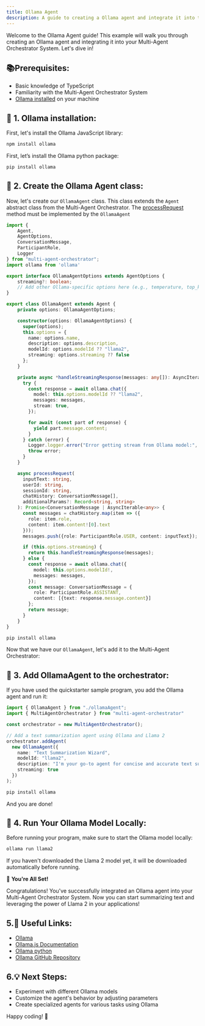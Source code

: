 ```yaml
---
title: Ollama Agent
description: A guide to creating a Ollama agent and integrate it into the Multi-Agent Orchestrator System.
---
```


Welcome to the Ollama Agent guide! This example will walk you through creating an Ollama agent and integrating it into your Multi-Agent Orchestrator System.
Let's dive in!

## 📚Prerequisites:
- Basic knowledge of TypeScript
- Familiarity with the Multi-Agent Orchestrator System
- [Ollama installed](https://ollama.com/download) on your machine


## 💾 1. Ollama installation:



<Tabs syncKey="runtime">
  <TabItem label="Typescript"  icon="seti:typescript" color="blue" >

First, let's install the Ollama JavaScript library:
```bash
npm install ollama
```

  </TabItem>
  <TabItem label="Python" icon="seti:python">

First, let’s install the Ollama python package:
```bash
pip install ollama
```

  </TabItem>
</Tabs>




## 🧬 2. Create the Ollama Agent class:
Now, let's create our `OllamaAgent` class. This class extends the `Agent` abstract class from the Multi-Agent Orchestrator.
The [processRequest](../overview#abstract-method-processrequest) method must be implemented by the `OllamaAgent`

<Tabs syncKey="runtime">
  <TabItem label="Typescript"  icon="seti:typescript" color="blue" >

```typescript
import {
    Agent,
    AgentOptions,
    ConversationMessage,
    ParticipantRole,
    Logger
} from "multi-agent-orchestrator";
import ollama from 'ollama'

export interface OllamaAgentOptions extends AgentOptions {
    streaming?: boolean;
    // Add other Ollama-specific options here (e.g., temperature, top_k, top_p)
}

export class OllamaAgent extends Agent {
    private options: OllamaAgentOptions;

    constructor(options: OllamaAgentOptions) {
      super(options);
      this.options = {
        name: options.name,
        description: options.description,
        modelId: options.modelId ?? "llama2",
        streaming: options.streaming ?? false
      };
    }

    private async *handleStreamingResponse(messages: any[]): AsyncIterable<string> {
      try {
        const response = await ollama.chat({
          model: this.options.modelId ?? "llama2",
          messages: messages,
          stream: true,
        });

        for await (const part of response) {
          yield part.message.content;
        }
      } catch (error) {
        Logger.logger.error("Error getting stream from Ollama model:", error);
        throw error;
      }
    }

    async processRequest(
      inputText: string,
      userId: string,
      sessionId: string,
      chatHistory: ConversationMessage[],
      additionalParams?: Record<string, string>
    ): Promise<ConversationMessage | AsyncIterable<any>> {
      const messages = chatHistory.map(item => ({
        role: item.role,
        content: item.content![0].text
      }));
      messages.push({role: ParticipantRole.USER, content: inputText});

      if (this.options.streaming) {
        return this.handleStreamingResponse(messages);
      } else {
        const response = await ollama.chat({
          model: this.options.modelId!,
          messages: messages,
        });
        const message: ConversationMessage = {
          role: ParticipantRole.ASSISTANT,
          content: [{text: response.message.content}]
        };
        return message;
      }
    }
}
```

  </TabItem>
  <TabItem label="Python" icon="seti:python">

```python
pip install ollama
```

  </TabItem>
</Tabs>


Now that we have our `OllamaAgent`, let's add it to the Multi-Agent Orchestrator:


## 🔗 3. Add OllamaAgent to the orchestrator:

If you have used the quickstarter sample program, you add the Ollama agent and run it:


<Tabs syncKey="runtime">
  <TabItem label="Typescript"  icon="seti:typescript" color="blue" >

```typescript
import { OllamaAgent } from "./ollamaAgent";
import { MultiAgentOrchestrator } from "multi-agent-orchestrator"

const orchestrator = new MultiAgentOrchestrator();

// Add a text summarization agent using Ollama and Llama 2
orchestrator.addAgent(
  new OllamaAgent({
    name: "Text Summarization Wizard",
    modelId: "llama2",
    description: "I'm your go-to agent for concise and accurate text summaries!",
    streaming: true
  })
);
```

  </TabItem>
  <TabItem label="Python" icon="seti:python">

```python
pip install ollama
```

  </TabItem>
</Tabs>


And you are done!


## 🏃 4. Run Your Ollama Model Locally:
Before running your program, make sure to start the Ollama model locally:
```bash
ollama run llama2
```
If you haven't downloaded the Llama 2 model yet, it will be downloaded automatically before running.

🎉 **You're All Set!**

Congratulations! You've successfully integrated an Ollama agent into your Multi-Agent Orchestrator System. Now you can start summarizing text and leveraging the power of Llama 2 in your applications!

## 5.🔗 **Useful Links:**

- [Ollama](https://ollama.com/)
- [Ollama.js Documentation](https://github.com/ollama/ollama-js)
- [Ollama python](https://github.com/ollama/ollama-python)
- [Ollama GitHub Repository](https://github.com/ollama)

## 6.💡 **Next Steps:**

- Experiment with different Ollama models
- Customize the agent's behavior by adjusting parameters
- Create specialized agents for various tasks using Ollama

Happy coding! 🚀
